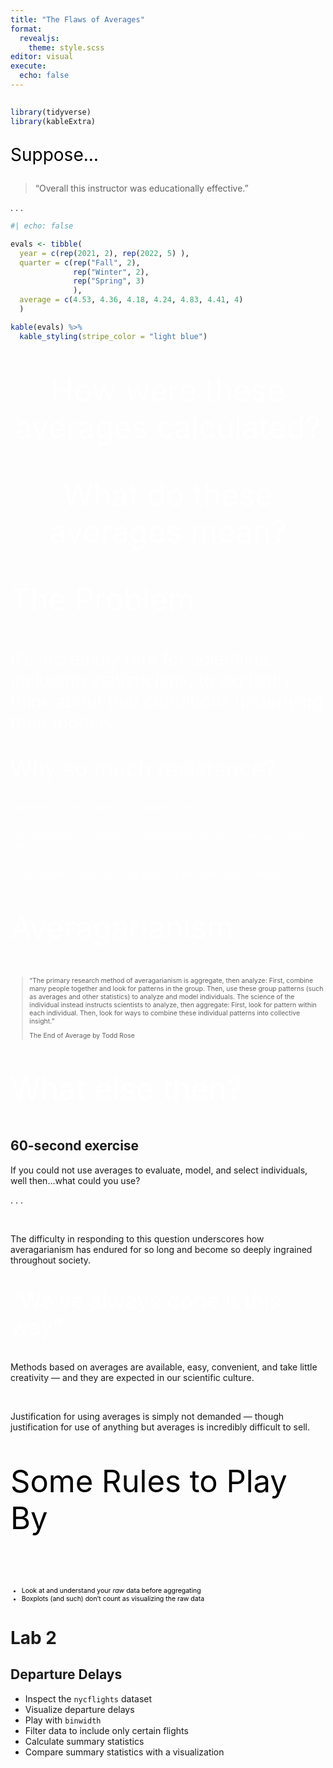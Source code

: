 ```yaml
---
title: "The Flaws of Averages"
format: 
  revealjs:
    theme: style.scss
editor: visual
execute: 
  echo: false
---
```


##  {background-color="#2b6a6c"}

```r
library(tidyverse)
library(kableExtra)
```

::: {style="font-size: 2em; color: #000000;"}
Suppose...
:::

> "Overall this instructor was educationally effective."

. . .

```r
#| echo: false

evals <- tibble( 
  year = c(rep(2021, 2), rep(2022, 5) ), 
  quarter = c(rep("Fall", 2), 
              rep("Winter", 2), 
              rep("Spring", 3) 
              ),
  average = c(4.53, 4.36, 4.18, 4.24, 4.83, 4.41, 4) 
  )

kable(evals) %>% 
  kable_styling(stripe_color = "light blue")
```

##  {background-color="#404040"}

<center>

::: {style="font-size: 3.5em; color: #FFFFFF;"}
How were these averages calculated?
:::

</center>

##  {background-color="#404040"}

<center>

::: {style="font-size: 3.5em; color: #FFFFFF;"}
What do these averages mean?
:::

</center>

## 

::: {style="font-size: 3.5em; color: #FFFFFF;"}
The Problem
:::

::: {style="font-size: 2em; color: #FFFFFF;"}
It's incredibly rare for scientists, including statisticians, to explicitly think about that conditions underlying their models.
:::

<!-- Beyond “checking” higher level assumptions in a stale and automatic fashion.  -->

<!-- I had many conversations in very different contexts with scientists about what -->

<!-- the average calculated from the data (or mean in a model) could reasonably -->

<!-- represent and whether that was really what the scientist was after.  -->

## 

::: {style="font-size: 2.5em; color: #FFFFFF;"}
Why so much resistance?
:::

::: {style="font-size: 0.75em; color: #FFFFFF;"}
Departments hold specific expectations of statistics courses

</br>

These expectations are conditional on the assumption that means represent the magic quantity of interest

</br>

I'm then expected to educate you to "play the game" in the scientific culture of averages
:::

## 

::: {style="font-size: 3.5em; color: #FFFFFF;"}
Averagarianism
:::

::: {style="font-size: 0.75em; color: #FFFFFF;"}
> "The primary research method of averagarianism is aggregate, then analyze: First, combine many people together and look for patterns in the group. Then, use these group patterns (such as averages and other statistics) to analyze and model individuals. The science of the individual instead instructs scientists to analyze, then aggregate: First, look for pattern within each individual. Then, look for ways to combine these individual patterns into collective insight."
>
> The End of Average by Todd Rose
:::

## 

::: {style="font-size: 3.5em; color: #FFFFFF;"}
What else then?
:::

::: callout-tip
# 60-second exercise

If you could not use averages to evaluate, model, and select individuals, well then...what could you use?
:::

. . .

</br>

The difficulty in responding to this question underscores how averagarianism has endured for so long and become so deeply ingrained throughout society.

## 

::: {style="font-size: 2.5em; color: #FFFFFF;"}
"We've always done it this way"
:::

Methods based on averages are available, easy, convenient, and take little creativity --- and they are expected in our scientific culture.

</br>

Justification for using averages is simply not demanded --- though justification for use of anything but averages is incredibly difficult to sell.

##  {background-color="#f48153"}

::: {style="font-size: 3.5em; color: #000000;"}
Some Rules to Play By
:::

</br>

::: {style="font-size: 0.75em; color: #000000;"}
::: incremental
-   Look at and understand your *raw* data before aggregating
-   Boxplots (and such) don't count as visualizing the raw data
:::
:::

# Lab 2

## Departure Delays

-   Inspect the `nycflights` dataset
-   Visualize departure delays
-   Play with `binwidth`
-   Filter data to include only certain flights
-   Calculate summary statistics
-   Compare summary statistics with a visualization

